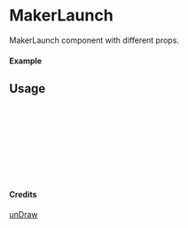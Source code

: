 
<Meta of={MakerLaunch} title="unDraw/MakerLaunch" />

# MakerLaunch

MakerLaunch component with different props.

#### Example

<Canvas of={MakerLaunch.Primary} />

## Usage

```ts
import { MakerLaunch } from "yadl-ui";

const Example = () => {
  return (
      <MakerLaunch />
  );
};

export default Example;
```

#### Credits
[unDraw](https://undraw.co/illustrations)
